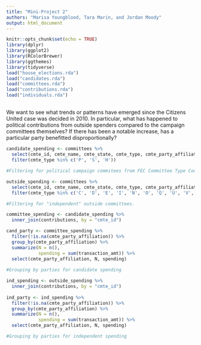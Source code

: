 ```yaml
---
title: "Mini-Project 2"
authors: "Marisa Youngblood, Tara Marin, and Jordan Moody"
output: html_document
---
```


```r
knitr::opts_chunk$set(echo = TRUE)
library(dplyr)
library(ggplot2)
library(RColorBrewer)
library(ggthemes)
library(tidyverse)
load("house_elections.rda")
load("candidates.rda")
load("committees.rda")
load("contributions.rda")
load("individuals.rda")
```

##
We want to see what trends or patterns have emerged since the Citizens United case was decided in 2010. In particular, what has happened to political contributions from outside spenders compared to the campaign committees themselves? If there has been a notable increase, has a particular party benefitted disproportionally?

```r
candidate_spending <- committees %>%
  select(cmte_id, cmte_name, cmte_state, cmte_type, cmte_party_affiliation, cand_id) %>%
  filter(cmte_type %in% c('P', 'S', 'H'))

#Filtering for political campaign commitees from FEC Committee Type Codes.

outside_spending <- committees %>%
  select(cmte_id, cmte_name, cmte_state, cmte_type, cmte_party_affiliation, cand_id) %>%
  filter(cmte_type %in% c('C', 'D', 'E', 'I', 'N', 'O', 'Q', 'U', 'V', 'W', 'X', 'Y', 'Z'))

#Filtering for "independent" outside committees.  
```

```r
committee_spending <- candidate_spending %>%
  inner_join(contributions, by = "cmte_id")

cand_party <- committee_spending %>%
  filter(!is.na(cmte_party_affiliation)) %>%
  group_by(cmte_party_affiliation) %>%
  summarize(N = n(),
            spending = sum(transaction_amt)) %>%
  select(cmte_party_affiliation, N, spending)
  
#Grouping by parties for candidate spending
```
```r
ind_spending <- outside_spending %>%
  inner_join(contributions, by = "cmte_id")
  
ind_party <- ind_spending %>%
  filter(!is.na(cmte_party_affiliation)) %>%
  group_by(cmte_party_affiliation) %>%
  summarize(N = n(), 
            spending = sum(transaction_amt)) %>%
  select(cmte_party_affiliation, N, spending)

#Grouping by parties for independent spending
```

